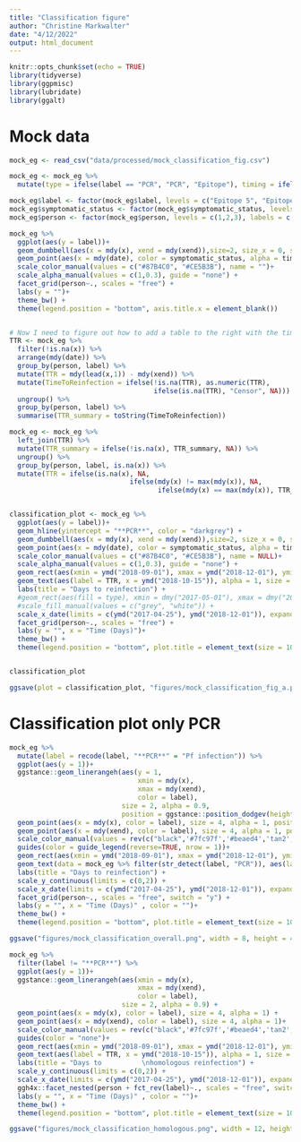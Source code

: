 ```yaml
---
title: "Classification figure"
author: "Christine Markwalter"
date: "4/12/2022"
output: html_document
---
```


```r
knitr::opts_chunk$set(echo = TRUE)
library(tidyverse)
library(ggpmisc)
library(lubridate)
library(ggalt)

```


<!-- # Load data -->
<!-- ```{r} -->
<!-- all_classified <- readRDS("data/processed/all_infections_classified.RDS") -->
<!-- cd4_classified <- readRDS("data/processed/cd4_allinfections_classified.RDS") -->
<!-- ``` -->


<!-- # Filter to a few examples -->
<!-- ```{r} -->

<!-- eg_classified <- all_classified %>% -->
<!--   filter(unq_memID %in% c("M15_5", "M12_1", "K12_2", "M09_2")) -->

<!-- eg_cd4 <- cd4_classified %>% -->
<!--   filter(unq_memID %in% c("M15_5", "M12_1", "K12_2", "M09_2")) -->

<!-- ``` -->



<!-- # Trying with just basic data -->
<!-- ```{r} -->

<!-- overall_eg <- eg_classified %>% -->
<!--   arrange(unq_memID, dmy(sample_id_date)) %>% -->
<!--   filter(StartMiddleEnd %in% c("start", "end", "start+end")) %>% -->
<!--   mutate(x = ifelse(StartMiddleEnd == "end", lag(sample_id_date,1),  -->
<!--                     ifelse(StartMiddleEnd == "start+end", sample_id_date, NA)), -->
<!--          xend = ifelse(StartMiddleEnd %in% c("start+end", "end"), sample_id_date, NA)) %>% -->
<!--   filter(StartMiddleEnd %in% c("start+end", "end")) %>% -->
<!--   select(unq_memID, sample_id_date, symptomatic_status, StartMiddleEnd, x, xend) %>% -->
<!--   mutate(AAs = "A", mem_AA = paste0(unq_memID, "-", AAs), label = "PCR-positive") -->



<!-- overall_eg %>% ggplot(aes(y = unq_memID))+ -->
<!--   geom_dumbbell(aes(x = dmy(x), xend = dmy(xend)),size=3, color="#e3e2e1", -->
<!--                 colour_x = "#e3e2e1") + -->
<!--   geom_point(aes(x = dmy(xend), color = symptomatic_status), size = 4) + -->
<!--   scale_color_manual(values = c("#e3e2e1", "darkred"))+ -->
<!--   theme_minimal() -->
<!-- ``` -->

<!-- # With epitope types -->
<!-- ```{r, warning=FALSE, message=FALSE} -->
<!-- epitope_eg <- eg_cd4 %>% -->
<!--   arrange(dmy(sample_id_date)) %>% -->
<!--   select(unq_memID, sample_id_date, AAs, samplenumber, toNext, symptomatic_status) %>% -->
<!--   group_by(unq_memID, AAs) %>% #use ToNext to define start, start+end, and end -->
<!--   mutate(StartMiddleEnd = ifelse(is.na(toNext), "start+end", -->
<!--                                  ifelse(toNext == "uncleared" & samplenumber == min(samplenumber), "start", -->
<!--                                         ifelse(toNext == "uncleared" & lag(toNext, 1) == "uncleared", "middle", -->
<!--                                         ifelse(toNext == "uncleared" & as.numeric(lag(toNext,1))> 0, "start", -->
<!--                                                ifelse(as.numeric(toNext) > 0 & samplenumber == min(samplenumber), "start+end", -->
<!--                                                       ifelse(as.numeric(toNext) > 0 & lag(toNext,1) != "uncleared", "start+end", -->
<!--                                                              ifelse(as.numeric(toNext) > 0 & lag(toNext,1) == "uncleared", "end",NA)))))))) %>% -->
<!--   filter(StartMiddleEnd %in% c("start", "end", "start+end")) %>% -->
<!--   mutate(x = ifelse(StartMiddleEnd == "end", lag(sample_id_date,1),  -->
<!--                     ifelse(StartMiddleEnd == "start+end", sample_id_date, NA)), -->
<!--          xend = ifelse(StartMiddleEnd %in% c("start+end", "end"), sample_id_date, NA)) %>% -->
<!--   filter(StartMiddleEnd %in% c("start+end", "end")) %>% -->
<!--   mutate(mem_AA = paste0(unq_memID, "-", AAs)) %>% -->
<!--   select(unq_memID, sample_id_date, symptomatic_status, StartMiddleEnd, x, xend, AAs, mem_AA) %>% -->
<!--   mutate(label = AAs) -->


<!-- summary_eg <- overall_eg %>% -->
<!--   rbind(epitope_eg) %>% -->
<!--   filter(mem_AA %in% c("M15_5-KKTQ", "M15_5-KKTK", "M15_5-KKIQ", "M15_5-A",  -->
<!-- "M12_1-QKTK", "M12_1-A", "M09_2-QKTQ", "M09_2-QKTK", "M09_2-KKIQ", "M09_2-A", "K12_2-QKTQ", "K12_2-QKKQ", "K12_2-KKIQ", "K12_2-A")) %>% -->
<!--   arrange(mem_AA)  -->

<!-- summary_eg$label <- factor(summary_eg$label, levels = c("QKTQ", "QKTK", "QKKQ", "KKTQ", "KKTK", "KKIQ", "PCR-positive"), labels = c("Epitope 6", "Epitope 5", "Epitope 4", "Epitope 3", "Epitope 2", "Epitope 1", "PCR-positive")) -->

<!-- summary_eg$unq_memID <- factor(summary_eg$unq_memID, levels = c("K12_2", "M09_2", "M12_1", "M15_5"), labels = c("Person 1", "Person 2", "Person 3", "Person 4")) -->


<!-- summary_fig <- summary_eg %>%  -->
<!--   ggplot(aes(y = label))+ -->
<!--   geom_dumbbell(aes(x = dmy(x), xend = dmy(xend)),size=2, size_x = 4, color="#87B4C0", -->
<!--                 colour_x = "#87B4C0") + -->
<!--   geom_point(aes(x = dmy(xend), color = symptomatic_status), size = 4) + -->
<!--   scale_color_manual(values = c("#87B4C0", "#CE5B3B"), name = "")+ -->
<!--   facet_grid(unq_memID~., scales = "free") + -->
<!--   labs(y = "")+ -->
<!--   theme_bw() + -->
<!--   theme(legend.position = "bottom", axis.title.x = element_blank()) -->


<!-- summary_fig -->

<!-- ``` -->

# Mock data
```r
mock_eg <- read_csv("data/processed/mock_classification_fig.csv")

mock_eg <- mock_eg %>%
  mutate(type = ifelse(label == "PCR", "PCR", "Epitope"), timing = ifelse(!is.na(xend), "end", "not end"), label = ifelse(label == "PCR", "**PCR**", label))

mock_eg$label <- factor(mock_eg$label, levels = c("Epitope 5", "Epitope 4", "Epitope 3", "Epitope 2", "Epitope 1", "**PCR**"))
mock_eg$symptomatic_status <- factor(mock_eg$symptomatic_status, levels = c("asymptomatic infection", "symptomatic infection"), labels = c("Asymptomatic infection", "Symptomatic infection"))
mock_eg$person <- factor(mock_eg$person, levels = c(1,2,3), labels = c("Person 1", "Person 2", "Person 3"))

mock_eg %>% 
  ggplot(aes(y = label))+
  geom_dumbbell(aes(x = mdy(x), xend = mdy(xend)),size=2, size_x = 0, size_xend = 0, color="#87B4C0", alpha = 0.3) +
  geom_point(aes(x = mdy(date), color = symptomatic_status, alpha = timing), size = 4) +
  scale_color_manual(values = c("#87B4C0", "#CE5B3B"), name = "")+
  scale_alpha_manual(values = c(1,0.3), guide = "none") +
  facet_grid(person~., scales = "free") +
  labs(y = "")+
  theme_bw() +
  theme(legend.position = "bottom", axis.title.x = element_blank())


# Now I need to figure out how to add a table to the right with the time to reinfections
TTR <- mock_eg %>%
  filter(!is.na(x)) %>%
  arrange(mdy(date)) %>%
  group_by(person, label) %>%
  mutate(TTR = mdy(lead(x,1)) - mdy(xend)) %>%
  mutate(TimeToReinfection = ifelse(!is.na(TTR), as.numeric(TTR),
                                    ifelse(is.na(TTR), "Censor", NA))) %>%
  ungroup() %>%
  group_by(person, label) %>%
  summarise(TTR_summary = toString(TimeToReinfection))

mock_eg <- mock_eg %>%
  left_join(TTR) %>%
  mutate(TTR_summary = ifelse(!is.na(x), TTR_summary, NA)) %>%
  ungroup() %>%
  group_by(person, label, is.na(x)) %>%
  mutate(TTR = ifelse(is.na(x), NA,
                              ifelse(mdy(x) != max(mdy(x)), NA,
                                     ifelse(mdy(x) == max(mdy(x)), TTR_summary, "99"))))


classification_plot <- mock_eg %>% 
  ggplot(aes(y = label))+
  geom_hline(yintercept = "**PCR**", color = "darkgrey") +
  geom_dumbbell(aes(x = mdy(x), xend = mdy(xend)),size=2, size_x = 0, size_xend = 0, color="#87B4C0", alpha = 0.3) +
  geom_point(aes(x = mdy(date), color = symptomatic_status, alpha = timing), size = 4) +
  scale_color_manual(values = c("#87B4C0", "#CE5B3B"), name = NULL)+
  scale_alpha_manual(values = c(1,0.3), guide = "none") +
  geom_rect(aes(xmin = ymd("2018-09-01"), xmax = ymd("2018-12-01"), ymin = -Inf, ymax = Inf), fill = "lightgrey")+
  geom_text(aes(label = TTR, x = ymd("2018-10-15")), alpha = 1, size = 3)+
  labs(title = "Days to reinfection") +
  #geom_rect(aes(fill = type), xmin = dmy("2017-05-01"), xmax = dmy("2018-12-01"), ymin = -Inf, ymax = Inf, alpha = 0.1) +
  #scale_fill_manual(values = c("grey", "white")) +
  scale_x_date(limits = c(ymd("2017-04-25"), ymd("2018-12-01")), expand = c(0,0), date_breaks = "100 days", minor_breaks = NULL, date_labels = c("0", "100", "200","300", "400", " "))+
  facet_grid(person~., scales = "free") +
  labs(y = "", x = "Time (Days)")+
  theme_bw() +
  theme(legend.position = "bottom", plot.title = element_text(size = 10, hjust = 1.015), strip.background = element_rect(fill = "white"),  axis.ticks.x = element_blank(), axis.ticks.y = element_blank(), axis.text.y = ggtext::element_markdown(), panel.grid.major.y = element_blank())


classification_plot

ggsave(plot = classification_plot, "figures/mock_classification_fig_a.png", width = 8, height = 4)

```
# Classification plot only PCR
```r

mock_eg %>% 
  mutate(label = recode(label, "**PCR**" = "Pf infection")) %>%
  ggplot(aes(y = 1))+
  ggstance::geom_linerangeh(aes(y = 1,
                                xmin = mdy(x),
                                xmax = mdy(xend),
                                color = label),
                            size = 2, alpha = 0.9,
                            position = ggstance::position_dodgev(height = 0.5)) +
  geom_point(aes(x = mdy(x), color = label), size = 4, alpha = 1, position = ggstance::position_dodgev(height = 0.5)) +
  geom_point(aes(x = mdy(xend), color = label), size = 4, alpha = 1, position = ggstance::position_dodgev(height = 0.5))+
  scale_color_manual(values = rev(c("black",'#7fc97f','#beaed4','tan2','gold','#386cb0'))) +
  guides(color = guide_legend(reverse=TRUE, nrow = 1))+
  geom_rect(aes(xmin = ymd("2018-09-01"), xmax = ymd("2018-12-01"), ymin = -Inf, ymax = Inf), fill = "lightgrey")+
  geom_text(data = mock_eg %>% filter(str_detect(label, "PCR")), aes(label = TTR, x = ymd("2018-10-15")), alpha = 1, size = 3)+
  labs(title = "Days to reinfection") +
  scale_y_continuous(limits = c(0,2)) +
  scale_x_date(limits = c(ymd("2017-04-25"), ymd("2018-12-01")), expand = c(0,0), date_breaks = "100 days", minor_breaks = NULL, date_labels = c("0", "100", "200","300", "400", " "))+
  facet_grid(person~., scales = "free", switch = "y") +
  labs(y = "", x = "Time (Days)" , color = "")+
  theme_bw() +
  theme(legend.position = "bottom", plot.title = element_text(size = 10, hjust = 1), strip.background = element_rect(fill = "white"),  axis.ticks.x = element_blank(), axis.ticks.y = element_blank(), axis.text.y = element_blank(), panel.grid.major.y = element_blank(), panel.grid.minor.y = element_blank())

ggsave("figures/mock_classification_overall.png", width = 8, height = 4)

mock_eg %>% 
  filter(label != "**PCR**") %>%
  ggplot(aes(y = 1))+
  ggstance::geom_linerangeh(aes(xmin = mdy(x),
                                xmax = mdy(xend),
                                color = label),
                            size = 2, alpha = 0.9) +
  geom_point(aes(x = mdy(x), color = label), size = 4, alpha = 1) +
  geom_point(aes(x = mdy(xend), color = label), size = 4, alpha = 1)+
  scale_color_manual(values = rev(c("black",'#7fc97f','#beaed4','tan2','gold','#386cb0'))) +
  guides(color = "none")+
  geom_rect(aes(xmin = ymd("2018-09-01"), xmax = ymd("2018-12-01"), ymin = -Inf, ymax = Inf), fill = "lightgrey")+
  geom_text(aes(label = TTR, x = ymd("2018-10-15")), alpha = 1, size = 3)+
  labs(title = "Days to          \nhomologous reinfection") +
  scale_y_continuous(limits = c(0,2)) +
  scale_x_date(limits = c(ymd("2017-04-25"), ymd("2018-12-01")), expand = c(0,0), date_breaks = "100 days", minor_breaks = NULL, date_labels = c("0", "100", "200","300", "400", " "))+
  ggh4x::facet_nested(person + fct_rev(label)~., scales = "free", switch = "y", strip = ggh4x::strip_nested(size = "variable")) +
  labs(y = "", x = "Time (Days)" , color = "")+
  theme_bw() +
  theme(legend.position = "bottom", plot.title = element_text(size = 10, hjust = 1), strip.background = element_rect(fill = "white"),  axis.ticks.x = element_blank(), axis.ticks.y = element_blank(), axis.text.y = element_blank(), panel.grid.major.y = element_blank(), panel.grid.minor.y = element_blank())

ggsave("figures/mock_classification_homologous.png", width = 12, height = 6)

```


